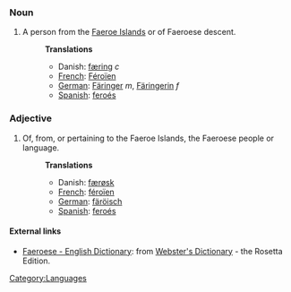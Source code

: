 ===Noun===
#A person from the [[Faeroe Islands]] or of Faeroese descent.
#:'''Translations'''
#:* Danish: [[færing]] ''c''
#:*[[French]]: [[Féroïen]]
#:*[[German]]: [[Färinger]] ''m'', [[Färingerin]] ''f''
#:*[[Spanish]]: [[feroés]]

===Adjective===
#Of, from, or pertaining to the Faeroe Islands, the Faeroese people or language.
#:'''Translations'''
#:* Danish: [[færøsk]]
#:*[[French]]: [[féroïen]]
#:*[[German]]: [[färöisch]]
#:*[[Spanish]]: [[feroés]]

==== External links====
{{interwiktionary|code=fo}}
*[http://www.websters-online-dictionary.org/definition/Faeroese-english/ Faeroese - English Dictionary]: from [http://www.websters-online-dictionary.org/ Webster's Dictionary] - the Rosetta Edition.

<!-- [[Færoese]] -->
[[Category:Languages]]